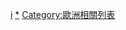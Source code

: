 {{Catnav|頁面分類|地理|国家|欧洲国家|意大利}}
{{Catnav|頁面分類|地理|国家|按國家分類|各國列表}}
{{Catnav|頁面分類|各種主題的頁面分類|按國家分類|各國列表}}
{{Catnav|頁面分類|列表|各國列表}}

[[Category:各国相关列表|i]]
[[Category:意大利|*]]
[[Category:歐洲相關列表|Category:歐洲相關列表]]